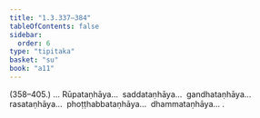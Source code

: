 ```yaml
---
title: "1.3.337–384"
tableOfContents: false
sidebar:
  order: 6
type: "tipitaka"
basket: "su"
book: "a11"
---
```



<DynamicBreadcrumb />

<Paragraph type="center" book="a11">
(358–405.)
</Paragraph>

<Paragraph number="221" book="a11">
… Rūpataṇhāya…  saddataṇhāya…  gandhataṇhāya…  rasataṇhāya…  phoṭṭhabbataṇhāya…  dhammataṇhāya… .
</Paragraph>